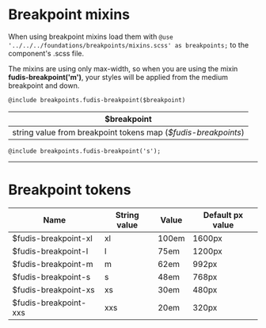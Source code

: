 
<Meta title="Foundations/Breakpoints" />

# Breakpoint mixins

When using breakpoint mixins load them with `@use '../../../foundations/breakpoints/mixins.scss' as breakpoints;` to the component's .scss file.

The mixins are using only max-width, so when you are using the mixin **fudis-breakpoint('m')**, your styles will be applied from the medium breakpoint and down.

````
@include breakpoints.fudis-breakpoint($breakpoint)
````

| $breakpoint |
| ---- |
| string value from breakpoint tokens map (_$fudis-breakpoints_) |

````
@include breakpoints.fudis-breakpoint('s');	
````

<hr /> 

# Breakpoint tokens

| Name                 | String value | Value   | Default px value |
| -------------------  | ------------ | ------- | ---------------- |
| $fudis-breakpoint-xl | 		xl				| 100em   | 1600px           |
| $fudis-breakpoint-l  | 		l					| 75em    | 1200px           |
| $fudis-breakpoint-m  | 		m					| 62em    | 992px            |
| $fudis-breakpoint-s  | 		s					| 48em    | 768px            |
| $fudis-breakpoint-xs | 		xs				| 30em    | 480px            |
| $fudis-breakpoint-xxs| 		xxs 			| 20em    | 320px            |